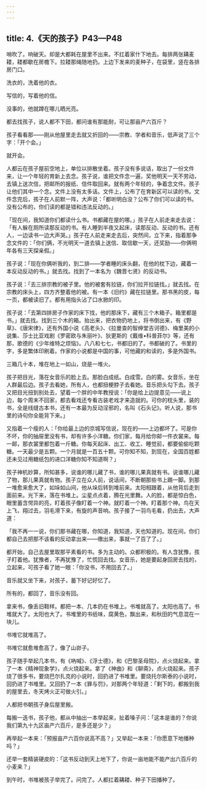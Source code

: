 ```yaml
---
---
---
```

title: 4.《天的孩子》P43—P48
---





哨吹了。响破天。却是大都耗在屋里不出来。不扛着家什下地去。每排两张耩麦耧，耧都歇在房檐下。拉耧那绳随地扔。上边下发来的麦种子，在袋里，竖在各排房门口。

洗衣的，洗着他的衣。

写信的，写着他的信。

没事的，他就蹲在哪儿晒光亮。

都去找孩子，说人都不下田，都问谁有那能耐，可让那亩产六百斤？

孩子看看那——刚从他屋里走去就又折回的——宗教、学者和音乐，低声说了三个字：「开个会。」

就开会。

人都云在孩子屋前空地上，单位以排散坐着。孩子没有多说话，取出了一份文件来，让一个年轻的育新上去念。孩子说，谁把文件念一遍，奖他明天一天不劳动，去镇上送次信，把邮所的报纸、信件取回来。就有两个年轻的，争着念文件。孩子让他们其中一个念。文件上没有太多话。文件上，公布了在育新区可以读的书。文件念完后，孩子在人前默一阵，大声说：「都听明白没？公布了你们可以读的书。没有公布的，你们读的都是错和违法反动的。」

「现在间，我知道你们都读什么书。书都藏在屋的哪。」孩子在人前走来走去说：「有人躲在厕所读那反动的书。有人睡到半夜又起床，读那反动、反动的书。还有人，一边读书一边大声哭。」孩子在人前走来走去后，突然间，立下来，指着那争念文件的：「你们俩，不光明天一道去镇上送信、取信歇一天，还奖励——你俩明年各有三天探亲假。」

孩子说：「现在你俩听我的，到二排——学者睡的床头翻，在他的枕下边，藏着一本反动反动的书。」就去找。找到了一本名为《魏晋七贤》的反动书。

孩子说：「去三排宗教的被子里。他的被套有拉链，你们拉开拉链找。」就去找。在宗教的床头上，四方齐整着他的被。有一本《旧约》藏在拉链里。那书黑的皮，每一页，都被读旧了。都有用指头沾了口水掀的印。

孩子说：「去第四排房子作家的床下找，他的那床下，藏有三个木箱子。箱里都是书。」就去找。找到三个木的箱。抬出来，把衣物扔地上，将书倒出来，有《野草》、《唐宋律》，还有外国小说《高老头》、《拉曼查的智绅堂吉诃德》、梅里美的小说集、莎士比亚戏剧《罗密欧与朱丽叶》、狄更斯的《戴维•科普菲尔》等，还有那，歌德的《少年维特之烦恼》。八八和七七，书都旧的了。书都破的了。书里的字，多是繁体印刷着。作家的小说都是中国的事，可他藏的和读的，多是外国书。

三箱几十本，堆在地上一如山，烧是一堆火。

孩子把目光，落在女音乐的脸上去。那脸白成纸。白成雪。白的雾。女音乐，坐在人群最后边。孩子去看她，所有人，也都扭梗脖子去看她。音乐把头勾下去。孩子又把目光扭到别处去，望着一个胖的中年教授说：「你是给上边提意见——说上边，每个周末不回家，都去看戏还专看古装老戏才来造就的。可你的枕头里，装的书，全是线缝古本书，还有一本最为反动淫邪的，名叫《石头记》。听人说，那书里的诗句你全能背下来。」

又指着一个瘦的人：「你给最上边的京城写信说，现在的——上边都坏了。可是你不坏，你的抽屉里没有书，却有许多小洋糖。你们家，每月给你邮一件衣裳来。每一邮，那衣裳里都包着一斤糖。你每天起床、出工、收工、睡觉前，都要偷偷吃颗糖。一天最少是五颗。一个月就是一百五十颗。可你知不知，到现在，全国百姓都还未见过用糖纸包的进口洋糖你知不知道啊？」

孩子神机妙算，所知甚多，说谁的哪儿藏了书，谁的哪儿果真就有书。说谁哪儿藏了物，那儿果真就有物。孩子立在众人前，说话间，不断朝那些书上踢一脚。到那一堆愈来愈大了，如垛如山间，他从垛后转到堆前来。太阳相跟着，从他背后走到面前来。光下来，落在书堆上。尘星点点着，腾在光里舞。人的脸，都是惊白色，眼里蓄含愕异的亮，盯着孩子像盯着一个神。就盯着一个神。盯着那个神。鸟在天上飞，翔过去，羽毛滑下来，有旋的声音响。孩子接了一羽鸟毛看，扔出去，大声道：

「我不再一一说，你们那书藏在哪，你知道，我知道，天也知道的。现在间，你们都自己去把那不该看的反动拿出来——缴出来，事就一了百了了。」

都开始，自己去屋里取那平素看的书。多为主动的。众都积极的。有人含犹豫，孩子盯着他。犹豫者，不再犹豫了，忙慌回去找。女音乐，她是要起身回房去找的，立起来，可孩子看了她一眼：「你没书，不用回去了。」

音乐就又坐下来，对孩子，蓄下好记好忆了。

所有的，都回了，音乐没有回。

拿来书，像丢旧鞋样。都把一本、几本扔在书堆上。书堆就高了。太阳也高了。书堆就大了。太阳也大了。书堆里的书纸味，腐黄色，飘出来，和秋田的气息混在一块儿。

书堆它就堆高了。

书堆它就愈堆愈高了，像了山峁子。

孩子随手举起几本书，有《吶喊》、《浮士德》，和《巴黎圣母院》，点火烧起来。拿了一本《精神现象学》，点火烧起来。拿了《神曲》和《聊斋》，点火烧起来。孩子烧了很多书，要烧巴尔扎克的小说时，回扔进了书堆里。要烧托尔斯泰的小说时，回扔进了书堆里。又回扔了一本《罪与罚》，对那两个年轻道：「剩下的，都搬到我的屋里去，冬天烤火正可做火引。」

人都把书朝孩子身后屋里搬。

每搬一迭书，孩子他，都从中抽出一本举起来，扯着嗓子问：「这本是谁的？你说我们第九十九区亩产六百斤，是多还是少？」

再举起一本来：「预报亩产六百你说高不高？」又举起一本来：「你愿意下地播种吗？」

还举一套精装硬皮的：「这书反动到天上地下了，你说一亩地能不能产出六百斤的小麦来？」

到午时，书堆被孩子举完了。问完了。人都扛着耩耧、种子下田播种了。